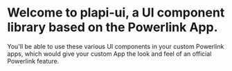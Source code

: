 
<Meta title="Components/Introduction" />

# Welcome to plapi-ui, a UI component library based on the Powerlink App.

You'll be able to use these various UI components in your custom Powerlink apps, which would give your custom App the look and feel of an official Powerlink feature.
